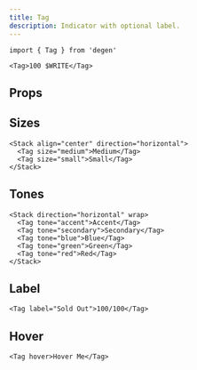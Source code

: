 ```yaml
---
title: Tag
description: Indicator with optional label.
---
```


```tsx
import { Tag } from 'degen'
```

```tsx live=true expand=true
<Tag>100 $WRITE</Tag>
```

## Props

<PropsTable sourceLink={sourceLink} types={types} />

## Sizes

```tsx live=true
<Stack align="center" direction="horizontal">
  <Tag size="medium">Medium</Tag>
  <Tag size="small">Small</Tag>
</Stack>
```

## Tones

```tsx live=true
<Stack direction="horizontal" wrap>
  <Tag tone="accent">Accent</Tag>
  <Tag tone="secondary">Secondary</Tag>
  <Tag tone="blue">Blue</Tag>
  <Tag tone="green">Green</Tag>
  <Tag tone="red">Red</Tag>
</Stack>
```

## Label

```tsx live=true
<Tag label="Sold Out">100/100</Tag>
```

## Hover

```tsx live=true
<Tag hover>Hover Me</Tag>
```
